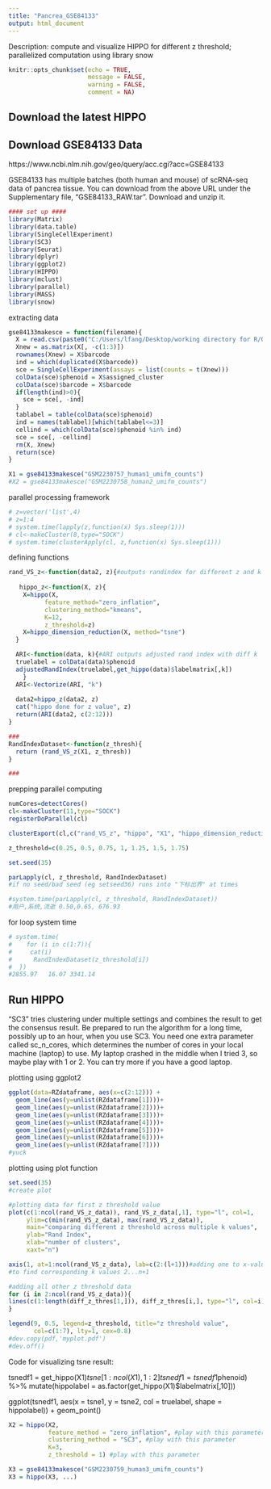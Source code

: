 ---
title: "Pancrea_GSE84133"
output: html_document
---
Description: compute and visualize HIPPO for different z threshold; parallelized computation using library snow 


```{r setup, include=FALSE}
knitr::opts_chunk$set(echo = TRUE,
                      message = FALSE,
                      warning = FALSE,
                      comment = NA)
```

## Download the latest HIPPO
## Download GSE84133 Data

https://www.ncbi.nlm.nih.gov/geo/query/acc.cgi?acc=GSE84133

GSE84133 has multiple batches (both human and mouse) of scRNA-seq data of pancrea tissue. You can download from the above URL under the Supplementary file, "GSE84133_RAW.tar". Download and unzip it. 


```{r, cache=TRUE}
#### set up ####
library(Matrix)
library(data.table)
library(SingleCellExperiment)
library(SC3)
library(Seurat)
library(dplyr)
library(ggplot2)
library(HIPPO)
library(mclust)
library(parallel)
library(MASS)
library(snow)
```

extracting data
```{r, cache=TRUE}
gse84133makesce = function(filename){
  X = read.csv(paste0("C:/Users/lfang/Desktop/working directory for R/GSE84133_RAW/",filename,".csv"))
  Xnew = as.matrix(X[, -c(1:3)])
  rownames(Xnew) = X$barcode
  ind = which(duplicated(X$barcode))
  sce = SingleCellExperiment(assays = list(counts = t(Xnew)))
  colData(sce)$phenoid = X$assigned_cluster
  colData(sce)$barcode = X$barcode
  if(length(ind)>0){
    sce = sce[, -ind]
  }
  tablabel = table(colData(sce)$phenoid)
  ind = names(tablabel)[which(tablabel<=3)]
  cellind = which(colData(sce)$phenoid %in% ind)
  sce = sce[, -cellind]
  rm(X, Xnew)
  return(sce)
}
```

```{r, cache=TRUE}
X1 = gse84133makesce("GSM2230757_human1_umifm_counts")
#X2 = gse84133makesce("GSM2230758_human2_umifm_counts")
```
parallel processing framework 
```{r}
# z=vector('list',4)
# z=1:4
# system.time(lapply(z,function(x) Sys.sleep(1)))
# cl<-makeCluster(8,type="SOCK")
# system.time(clusterApply(cl, z,function(x) Sys.sleep(1)))
```

defining functions
```{r}
rand_VS_z<-function(data2, z){#outputs randindex for different z and k 
  
   hippo_z<-function(X, z){
    X=hippo(X,  
          feature_method="zero_inflation",
          clustering_method="kmeans", 
          K=12,
          z_threshold=z)
    X=hippo_dimension_reduction(X, method="tsne")
  }

  ARI<-function(data, k){#ARI outputs adjusted rand index with diff k 
  truelabel = colData(data)$phenoid
  adjustedRandIndex(truelabel,get_hippo(data)$labelmatrix[,k])
    }
  ARI<-Vectorize(ARI, "k") 
  
  data2=hippo_z(data2, z)
  cat("hippo done for z value", z)
  return(ARI(data2, c(2:12)))
}

###
RandIndexDataset<-function(z_thresh){
  return (rand_VS_z(X1, z_thresh))
}

###
```

prepping parallel computing 
```{r}
numCores=detectCores()
cl<-makeCluster(11,type="SOCK")
registerDoParallel(cl)

clusterExport(cl,c("rand_VS_z", "hippo", "X1", "hippo_dimension_reduction", "adjustedRandIndex", "colData", "get_hippo"), envir = .GlobalEnv)

z_threshold=c(0.25, 0.5, 0.75, 1, 1.25, 1.5, 1.75)

```

```{r}
set.seed(35)

parLapply(cl, z_threshold, RandIndexDataset)
#if no seed/bad seed (eg setseed36) runs into "下标出界" at times 

#system.time(parLapply(cl, z_threshold, RandIndexDataset)) 
#用户,系统,流逝 0.50,0.65, 676.93 
```

for loop system time 
```{r}
# system.time(
#    for (i in c(1:7)){
#     cat(i)
#      RandIndexDataset(z_threshold[i])
#  })
#2855.97   16.07 3341.14 
```

## Run HIPPO 

"SC3" tries clustering under multiple settings and combines the result to get the consensus result. Be prepared to run the algorithm for a long time, possibly up to an hour, when you use SC3. You need one extra parameter called sc_n_cores, which determines the number of cores in your local machine (laptop) to use. My laptop crashed in the middle when I tried 3, so maybe play with 1 or 2. You can try more if you have a good laptop.

plotting using ggplot2
```{r}
ggplot(data=RZdataframe, aes(x=c(2:12))) +
  geom_line(aes(y=unlist(RZdataframe[1])))+
  geom_line(aes(y=unlist(RZdataframe[2])))+
  geom_line(aes(y=unlist(RZdataframe[3])))+
  geom_line(aes(y=unlist(RZdataframe[4])))+
  geom_line(aes(y=unlist(RZdataframe[5])))+
  geom_line(aes(y=unlist(RZdataframe[6])))+
  geom_line(aes(y=unlist(RZdataframe[7])))
#yuck 
```

plotting using plot function 
```{r, cache=TRUE}
set.seed(35)
#create plot 

#plotting data for first z threshold value
plot(c(1:ncol(rand_VS_z_data)), rand_VS_z_data[,1], type="l", col=1, 
     ylim=c(min(rand_VS_z_data), max(rand_VS_z_data)), 
     main="comparing different z threshold across multiple k values", 
     ylab="Rand Index",
     xlab="number of clusters",
     xaxt="n")

axis(1, at=1:ncol(rand_VS_z_data), lab=c(2:(l+1)))#adding one to x-values 1... n 
#to find corresponding k values 2...n+1 

#adding all other z threshold data
for (i in 2:ncol(rand_VS_z_data)){
lines(c(1:length(diff_z_thres[1,])), diff_z_thres[i,], type="l", col=i)
}

legend(9, 0.5, legend=z_threshold, title="z threshold value",
       col=c(1:7), lty=1, cex=0.8)
#dev.copy(pdf,'myplot.pdf')
#dev.off()

```

Code for visualizing tsne result:

tsnedf1 = get_hippo(X1)$tsne[1:ncol(X1), 1:2]
tsnedf1 = tsnedf1 %>% mutate(truelabel = colData(X1)$phenoid) %>%
  mutate(hippolabel = as.factor(get_hippo(X1)$labelmatrix[,10]))

ggplot(tsnedf1, aes(x = tsne1, 
                   y = tsne2, 
                   col = truelabel, 
                   shape = hippolabel)) +
  geom_point()

```{r}
X2 = hippo(X2, 
           feature_method = "zero_inflation", #play with this parameter
           clustering_method = "SC3", #play with this parameter
           K=3,
           z_threshold = 1) #play with this parameter
```


```{r}
X3 = gse84133makesce("GSM2230759_human3_umifm_counts")
X3 = hippo(X3, ...)
```